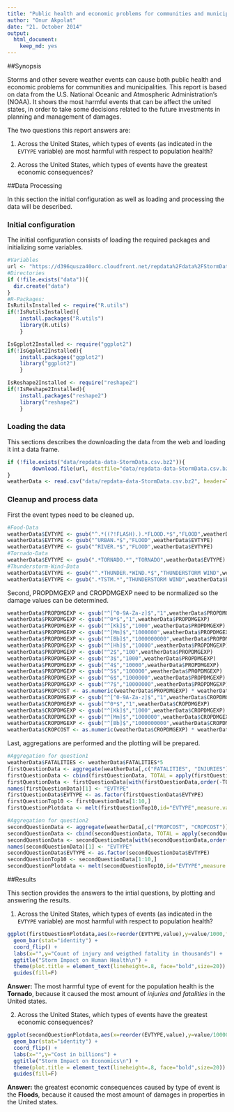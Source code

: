 ```yaml
---
title: "Public health and economic problems for communities and municipalities caused by storms and other severe weather events"
author: "Onur Akpolat"
date: "21. October 2014"
output:
  html_document:
    keep_md: yes
---
```


##Synopsis

Storms and other severe weather events can cause both public health and economic problems for communities and municipalities. This report is based on data from the U.S. National Oceanic and Atmospheric Administration's (NOAA). It shows the most harmful events that can be affect the united states, in order to take some decisions related to the future investments in planning and management of damages.

The two questions this report answers are:

1. Across the United States, which types of events (as indicated in the `EVTYPE` variable) are most harmful with respect to population health?

2. Across the United States, which types of events have the greatest economic consequences?

##Data Processing

In this section the initial configuration as well as loading and processing the data will be described.

### Initial configuration

The initial configuration consists of loading the required packages and initializing some variables.

```r

#Variables
url <- "https://d396qusza40orc.cloudfront.net/repdata%2Fdata%2FStormData.csv.bz2"
#Directories
if (!file.exists("data")){
  dir.create("data")
}
#R-Packages:
IsRutilsInstalled <- require("R.utils")
if(!IsRutilsInstalled){
    install.packages("R.utils")
    library(R.utils)
    }

IsGgplot2Installed <- require("ggplot2")
if(!IsGgplot2Installed){
    install.packages("ggplot2")
    library("ggplot2")
    }

IsReshape2Installed <- require("reshape2")
if(!IsReshape2Installed){
    install.packages("reshape2")
    library("reshape2")
    }
```

### Loading the data

This sections describes the downloading the data from the web and loading it int a data frame.

```r

if (!file.exists("data/repdata-data-StormData.csv.bz2")){
        download.file(url, destfile="data/repdata-data-StormData.csv.bz2", method="curl")
}
weatherData <- read.csv("data/repdata-data-StormData.csv.bz2", header=TRUE, fileEncoding="ISO-8859-1")
```

### Cleanup and process data

First the event types need to be cleaned up.

```r
#Food-Data
weatherData$EVTYPE <- gsub("^.*((?!FLASH).).*FLOOD.*$","FLOOD",weatherData$EVTYPE, perl=TRUE)
weatherData$EVTYPE <- gsub("^URBAN.*$","FLOOD",weatherData$EVTYPE)
weatherData$EVTYPE <- gsub("^RIVER.*$","FLOOD",weatherData$EVTYPE)
#Tornado-Data
weatherData$EVTYPE <- gsub(".*TORNADO.*","TORNADO",weatherData$EVTYPE)
#Thunderstorm-Wind-Data
weatherData$EVTYPE <- gsub("^.*THUNDER.*WIND.*$","THUNDERSTORM WIND",weatherData$EVTYPE)
weatherData$EVTYPE <- gsub(".*TSTM.*","THUNDERSTORM WIND",weatherData$EVTYPE)
```

Second, PROPDMGEXP and CROPDMGEXP need to be normalized so the damage values can be determined.

```r
weatherData$PROPDMGEXP <- gsub("^[^0-9A-Za-z]$","1",weatherData$PROPDMGEXP)
weatherData$PROPDMGEXP <- gsub("^0*$","1",weatherData$PROPDMGEXP)
weatherData$PROPDMGEXP <- gsub("^[Kk]$","1000",weatherData$PROPDMGEXP)
weatherData$PROPDMGEXP <- gsub("^[Mm]$","1000000",weatherData$PROPDMGEXP)
weatherData$PROPDMGEXP <- gsub("^[Bb]$","1000000000",weatherData$PROPDMGEXP)
weatherData$PROPDMGEXP <- gsub("^[Hh]$","10000",weatherData$PROPDMGEXP)
weatherData$PROPDMGEXP <- gsub("^2$","100",weatherData$PROPDMGEXP)
weatherData$PROPDMGEXP <- gsub("^3$","1000",weatherData$PROPDMGEXP)
weatherData$PROPDMGEXP <- gsub("^4$","10000",weatherData$PROPDMGEXP)
weatherData$PROPDMGEXP <- gsub("^5$","100000",weatherData$PROPDMGEXP)
weatherData$PROPDMGEXP <- gsub("^6$","1000000",weatherData$PROPDMGEXP)
weatherData$PROPDMGEXP <- gsub("^7$","10000000",weatherData$PROPDMGEXP)
weatherData$PROPCOST <- as.numeric(weatherData$PROPDMGEXP) * weatherData$PROPDMG
weatherData$CROPDMGEXP <- gsub("^[^0-9A-Za-z]$","1",weatherData$CROPDMGEXP)
weatherData$CROPDMGEXP <- gsub("^0*$","1",weatherData$CROPDMGEXP)
weatherData$CROPDMGEXP <- gsub("^[Kk]$","1000",weatherData$CROPDMGEXP)
weatherData$CROPDMGEXP <- gsub("^[Mm]$","1000000",weatherData$CROPDMGEXP)
weatherData$CROPDMGEXP <- gsub("^[Bb]$","1000000000",weatherData$CROPDMGEXP)
weatherData$CROPCOST <- as.numeric(weatherData$CROPDMGEXP) * weatherData$CROPDMG
```

Last, aggregations are performed and the plotting will be prepared.

```r
#Aggregation for question1
weatherData$FATALITIES <- weatherData$FATALITIES*5
firstQuestionData <- aggregate(weatherData[,c("FATALITIES", "INJURIES")],by=list(weatherData$EVTYPE),FUN="sum")
firstQuestionData <- cbind(firstQuestionData, TOTAL = apply(firstQuestionData[c("FATALITIES","INJURIES")],1,function(x) sum(x)))
firstQuestionData <- firstQuestionData[with(firstQuestionData,order(-TOTAL,-FATALITIES,-INJURIES)),]
names(firstQuestionData)[1] <- "EVTYPE"
firstQuestionData$EVTYPE <- as.factor(firstQuestionData$EVTYPE)
firstQuestionTop10 <- firstQuestionData[1:10,]
firstQuestionPlotdata <- melt(firstQuestionTop10,id="EVTYPE",measure.vars=c("INJURIES","FATALITIES"))

#Aggregation for question2
secondQuestionData <- aggregate(weatherData[,c("PROPCOST", "CROPCOST")],by=list(weatherData$EVTYPE),FUN="sum")
secondQuestionData <- cbind(secondQuestionData, TOTAL = apply(secondQuestionData[c("PROPCOST", "CROPCOST")],1,function(x) sum(x)))
secondQuestionData <- secondQuestionData[with(secondQuestionData,order(-TOTAL,-PROPCOST,-CROPCOST)),]
names(secondQuestionData)[1] <- "EVTYPE"
secondQuestionData$EVTYPE <- as.factor(secondQuestionData$EVTYPE)
secondQuestionTop10 <- secondQuestionData[1:10,]
secondQuestionPlotdata <- melt(secondQuestionTop10,id="EVTYPE",measure.vars=c("PROPCOST","CROPCOST"))
```
##Results 

This section provides the answers to the intial questions, by plotting and answering the results.

1. Across the United States, which types of events (as indicated in the `EVTYPE` variable) are most harmful with respect to population health?
```r
ggplot(firstQuestionPlotdata,aes(x=reorder(EVTYPE,value),y=value/1000,fill=EVTYPE)) +
  geom_bar(stat="identity") +
  coord_flip() +
  labs(x="",y="Count of injury and weigthed fatality in thousands") +
  ggtitle("Storm Impact on Human Health\n") +
  theme(plot.title = element_text(lineheight=.8, face="bold",size=20)) +
  guides(fill=F)
```
**Answer:** The most harmful type of event for the population health is the **Tornado**, because it caused the most amount of *injuries and fatalities* in the United states.

2. Across the United States, which types of events have the greatest economic consequences?
```r
ggplot(secondQuestionPlotdata,aes(x=reorder(EVTYPE,value),y=value/1000000000,fill=EVTYPE)) +
  geom_bar(stat="identity") +
  coord_flip() +
  labs(x="",y="Cost in billions") +
  ggtitle("Storm Impact on Economics\n") +
  theme(plot.title = element_text(lineheight=.8, face="bold",size=20)) +
  guides(fill=F)
```
**Answer:** the greatest economic consequences caused by type of event is the **Floods**, because it caused the most amount of  damages in properties in the United states.